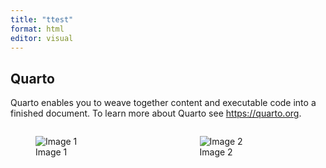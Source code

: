```yaml
---
title: "ttest"
format: html
editor: visual
---
```


## Quarto

Quarto enables you to weave together content and executable code into a finished document. To learn more about Quarto see <https://quarto.org>.

::: columns
::: {.column width="50%"}
![Image 1](figures/vox_articles_top_words.png)
:::

::: {.column width="50%"}
![Image 2](figures/vox_articles_top_words.png)
:::
:::
